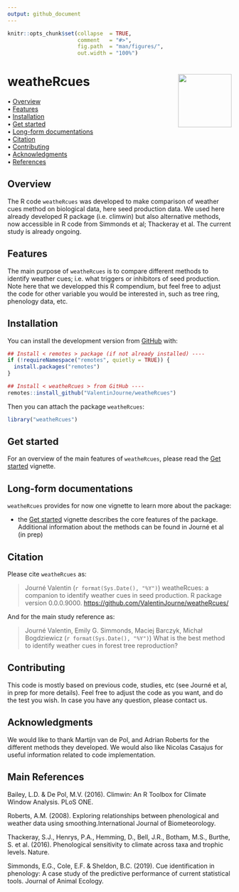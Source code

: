 ```yaml
---
output: github_document
---
```


<!-- README.md is generated from README.Rmd. Please edit that file -->


```r
knitr::opts_chunk$set(collapse  = TRUE,
                      comment   = "#>",
                      fig.path  = "man/figures/",
                      out.width = "100%")
```



weatheRcues <img src="man/figures/package-sticker.png" align="right" style="float:right; height:120px;"/>
=========================================================

<!-- badges: start -->
<!-- badges: end -->



<p align="left">
  • <a href="#overview">Overview</a><br>
  • <a href="#features">Features</a><br>
  • <a href="#installation">Installation</a><br>
  • <a href="#get-started">Get started</a><br>
  • <a href="#long-form-documentations">Long-form documentations</a><br>
  • <a href="#citation">Citation</a><br>
  • <a href="#contributing">Contributing</a><br>
  • <a href="#acknowledgments">Acknowledgments</a><br>
  • <a href="#references">References</a>
</p>



## Overview

The R code `weatheRcues` was developed to make comparison of weather cues method on biological data, here seed production data. We used here already developed R package (i.e. climwin) but also alternative methods, now accessible in R code from Simmonds et al; Thackeray et al. The current study is already ongoing. 


## Features

The main purpose of `weatheRcues` is to compare different methods to identify weather cues; i.e. what triggers or inhibitors of seed production. Note here that we developped this R compendium, but feel free to adjust the code for other variable you would be interested in, such as tree ring, phenology data, etc.


## Installation

You can install the development version from [GitHub](https://github.com/) with:

```r
## Install < remotes > package (if not already installed) ----
if (!requireNamespace("remotes", quietly = TRUE)) {
  install.packages("remotes")
}

## Install < weatheRcues > from GitHub ----
remotes::install_github("ValentinJourne/weatheRcues")
```

Then you can attach the package `weatheRcues`:

```r
library("weatheRcues")
```



## Get started

For an overview of the main features of `weatheRcues`, please read the 
[Get started](https://ValentinJourne.github.io/weatheRcues/articles/weatheRcues.html)
vignette.



## Long-form documentations

`weatheRcues` provides for now one vignette to learn more about the package:

- the [Get started](https://ValentinJourne.github.io/weatheRcues/articles/weatheRcues.html)
vignette describes the core features of the package. Additional information about the methods can be found in Journé et al (in prep)



## Citation

Please cite `weatheRcues` as: 

> Journé Valentin (`r format(Sys.Date(), "%Y")`) weatheRcues: a companion to identify weather cues in seed production. R package version 0.0.0.9000. 
<https://github.com/ValentinJourne/weatheRcues/>

And for the main study reference as: 

> Journé Valentin, Emily G. Simmonds, Maciej Barczyk, Michał Bogdziewicz (`r format(Sys.Date(), "%Y")`) What is the best method to identify weather cues in forest tree reproduction?

## Contributing

This code is mostly based on previous code, studies, etc (see Journé et al, in prep for more details). Feel free to adjust the code as you want, and do the test you wish. In case you have any question, please contact us. 



## Acknowledgments

We would like to thank Martijn van de Pol, and Adrian Roberts for the different methods they developed. We would also like Nicolas Casajus for useful information related to code implementation. 

## Main References

Bailey, L.D. & De Pol, M.V. (2016). Climwin: An R Toolbox for Climate Window Analysis. PLoS ONE.

Roberts, A.M. (2008). Exploring relationships between phenological and weather data using smoothing.International Journal of Biometeorology. 

Thackeray, S.J., Henrys, P.A., Hemming, D., Bell, J.R., Botham, M.S., Burthe, S. et al. (2016). Phenological sensitivity to climate across taxa and trophic levels. Nature.

Simmonds, E.G., Cole, E.F. & Sheldon, B.C. (2019). Cue identification in phenology: A case study of the predictive performance of current statistical tools. Journal of Animal Ecology.
